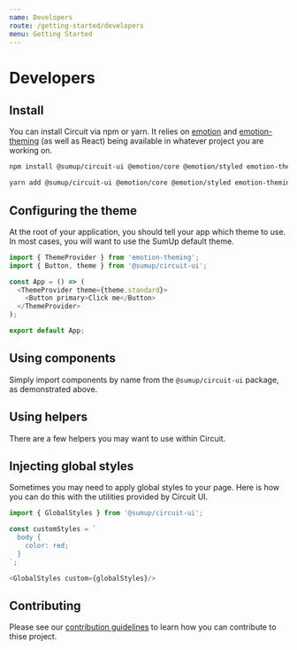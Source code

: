 ```yaml
---
name: Developers
route: /getting-started/developers
menu: Getting Started
---
```


# Developers

## Install

You can install Circuit via npm or yarn. It relies on
[emotion](https://github.com/emotion-js/emotion) and
[emotion-theming](https://github.com/emotion-js/emotion-theming) (as well as
React) being available in whatever project you are working on.

```bash
npm install @sumup/circuit-ui @emotion/core @emotion/styled emotion-theming
```

```bash
yarn add @sumup/circuit-ui @emotion/core @emotion/styled emotion-theming
```

## Configuring the theme

At the root of your application, you should tell your app which theme to use.
In most cases, you will want to use the SumUp default theme.

```javascript
import { ThemeProvider } from 'emotion-theming';
import { Button, theme } from '@sumup/circuit-ui';

const App = () => (
  <ThemeProvider theme={theme.standard}>
    <Button primary>Click me</Button>
  </ThemeProvider>
);

export default App;
```

## Using components

Simply import components by name from the `@sumup/circuit-ui` package, as demonstrated
above.

## Using helpers

There are a few helpers you may want to use within Circuit.

## Injecting global styles

Sometimes you may need to apply global styles to your page. Here is how you can do this with the utilities provided by Circuit UI.

```javascript
import { GlobalStyles } from '@sumup/circuit-ui';

const customStyles = `
  body {
    color: red;
  }
`;

<GlobalStyles custom={globalStyles}/>

```

## Contributing

Please see our [contribution guidelines](https://github.com/sumup/circuit-ui/blob/master/.github/CONTRIBUTING.md)
to learn how you can contribute to thise project.

